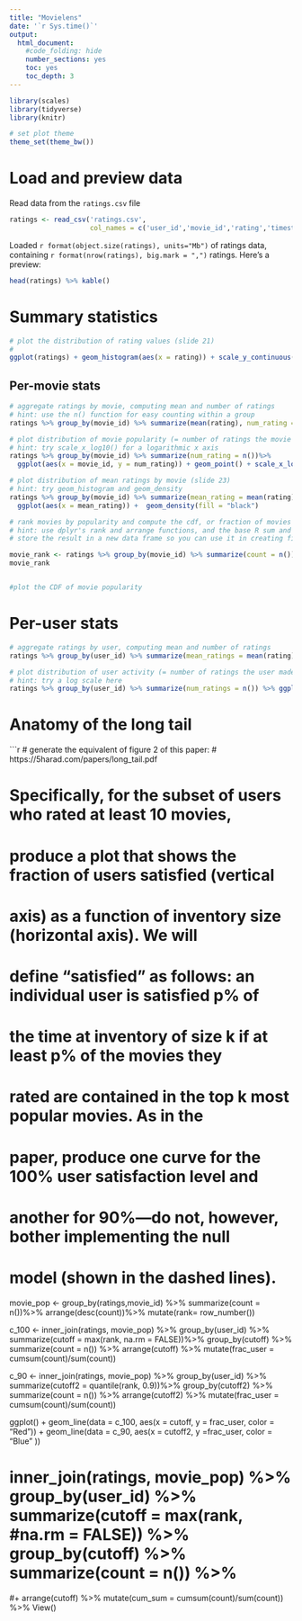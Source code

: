 ```yaml
---
title: "Movielens"
date: '`r Sys.time()`'
output:
  html_document:
    #code_folding: hide
    number_sections: yes
    toc: yes
    toc_depth: 3
---
```


```r
library(scales)
library(tidyverse)
library(knitr)

# set plot theme
theme_set(theme_bw())
```

# Load and preview data

Read data from the `ratings.csv` file
```r
ratings <- read_csv('ratings.csv',
                    col_names = c('user_id','movie_id','rating','timestamp'))
```

Loaded `r format(object.size(ratings), units="Mb")` of ratings data, containing `r format(nrow(ratings), big.mark = ",")` ratings. Here's a preview:
```r
head(ratings) %>% kable()
```

# Summary statistics

```r
# plot the distribution of rating values (slide 21)
#
ggplot(ratings) + geom_histogram(aes(x = rating)) + scale_y_continuous(label = comma) 

```

## Per-movie stats

```r
# aggregate ratings by movie, computing mean and number of ratings
# hint: use the n() function for easy counting within a group
ratings %>% group_by(movie_id) %>% summarize(mean(rating), num_rating = n())  
```

```r
# plot distribution of movie popularity (= number of ratings the movie received)
# hint: try scale_x_log10() for a logarithmic x axis
ratings %>% group_by(movie_id) %>% summarize(num_rating = n())%>%
  ggplot(aes(x = movie_id, y = num_rating)) + geom_point() + scale_x_log10(label = comma)

```

```r
# plot distribution of mean ratings by movie (slide 23)
# hint: try geom_histogram and geom_density
ratings %>% group_by(movie_id) %>% summarize(mean_rating = mean(rating)) %>%
  ggplot(aes(x = mean_rating)) +  geom_density(fill = "black") 
```

```r
# rank movies by popularity and compute the cdf, or fraction of movies covered by the top-k moves (slide 25)
# hint: use dplyr's rank and arrange functions, and the base R sum and cumsum functions
# store the result in a new data frame so you can use it in creating figure 2 from the paper below

movie_rank <- ratings %>% group_by(movie_id) %>% summarize(count = n()) %>% arrange( rank(desc(count)))  %>% mutate(cdf = cumsum(count)/sum(count))
movie_rank


#plot the CDF of movie popularity


 ```



# Per-user stats

```r
# aggregate ratings by user, computing mean and number of ratings
ratings %>% group_by(user_id) %>% summarize(mean_ratings = mean(rating), num_ratings = n())

```

```r
# plot distribution of user activity (= number of ratings the user made)
# hint: try a log scale here
ratings %>% group_by(user_id) %>% summarize(num_ratings = n()) %>% ggplot(aes(x = user_id, y = num_ratings)) + geom_point() + scale_x_log10(label = comma)


```

# Anatomy of the long tail

```r
# generate the equivalent of figure 2 of this paper:
# https://5harad.com/papers/long_tail.pdf

# Specifically, for the subset of users who rated at least 10 movies,
# produce a plot that shows the fraction of users satisfied (vertical
# axis) as a function of inventory size (horizontal axis). We will
# define "satisfied" as follows: an individual user is satisfied p% of
# the time at inventory of size k if at least p% of the movies they
# rated are contained in the top k most popular movies. As in the
# paper, produce one curve for the 100% user satisfaction level and
# another for 90%---do not, however, bother implementing the null
# model (shown in the dashed lines).

movie_pop <- group_by(ratings,movie_id) %>% summarize(count = n())%>% arrange(desc(count))%>% mutate(rank= row_number())

c_100 <- inner_join(ratings, movie_pop) %>% group_by(user_id) %>% summarize(cutoff = max(rank, na.rm = FALSE))%>%  group_by(cutoff) %>% summarize(count = n()) %>%
  arrange(cutoff) %>% mutate(frac_user = cumsum(count)/sum(count)) 

c_90 <- inner_join(ratings, movie_pop) %>% group_by(user_id) %>% summarize(cutoff2 = quantile(rank, 0.9))%>%  group_by(cutoff2) %>% summarize(count = n()) %>%
  arrange(cutoff2) %>% mutate(frac_user = cumsum(count)/sum(count))


 ggplot() + geom_line(data = c_100, aes(x = cutoff, y = frac_user, color = "Red")) + geom_line(data = c_90, aes(x = cutoff2, y =frac_user, color = "Blue" )) 

  
# inner_join(ratings, movie_pop) %>% group_by(user_id) %>% summarize(cutoff = max(rank, #na.rm = FALSE)) %>% group_by(cutoff) %>% summarize(count = n()) %>%
#+     arrange(cutoff) %>% mutate(cum_sum = cumsum(count)/sum(count)) %>% View()  

